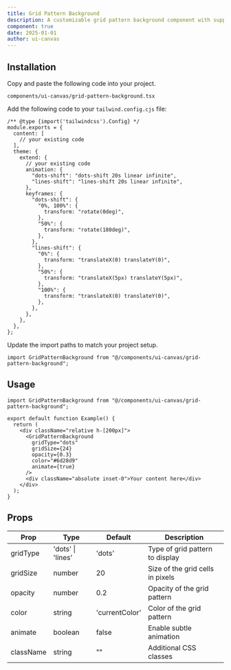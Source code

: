 ```yaml
---
title: Grid Pattern Background
description: A customizable grid pattern background component with support for dots and lines, perfect for minimal and professional designs.
component: true
date: 2025-01-01
author: ui-canvas
---
```


<ComponentPreview name="grid-pattern-background-demo" />

## Installation

<Steps>

<Step>Copy and paste the following code into your project.</Step>

`components/ui-canvas/grid-pattern-background.tsx`

<ComponentSource name="grid-pattern-background" />

<Step>Add the following code to your `tailwind.config.cjs` file:</Step>

```tsx
/** @type {import('tailwindcss').Config} */
module.exports = {
  content: [
    // your existing code
  ],
  theme: {
    extend: {
      // your existing code
      animation: {
        "dots-shift": "dots-shift 20s linear infinite",
        "lines-shift": "lines-shift 20s linear infinite",
      },
      keyframes: {
        "dots-shift": {
          "0%, 100%": {
            transform: "rotate(0deg)",
          },
          "50%": {
            transform: "rotate(180deg)",
          },
        },
        "lines-shift": {
          "0%": {
            transform: "translateX(0) translateY(0)",
          },
          "50%": {
            transform: "translateX(5px) translateY(5px)",
          },
          "100%": {
            transform: "translateX(0) translateY(0)",
          },
        },
      },
    },
  },
};
```

<Step>Update the import paths to match your project setup.</Step>

```tsx
import GridPatternBackground from "@/components/ui-canvas/grid-pattern-background";
```

</Steps>

## Usage

```tsx
import GridPatternBackground from "@/components/ui-canvas/grid-pattern-background";

export default function Example() {
  return (
    <div className="relative h-[200px]">
      <GridPatternBackground
        gridType="dots"
        gridSize={24}
        opacity={0.3}
        color="#6d28d9"
        animate={true}
      />
      <div className="absolute inset-0">Your content here</div>
    </div>
  );
}
```

## Props

| Prop      | Type              | Default        | Description                      |
| --------- | ----------------- | -------------- | -------------------------------- |
| gridType  | 'dots' \| 'lines' | 'dots'         | Type of grid pattern to display  |
| gridSize  | number            | 20             | Size of the grid cells in pixels |
| opacity   | number            | 0.2            | Opacity of the grid pattern      |
| color     | string            | 'currentColor' | Color of the grid pattern        |
| animate   | boolean           | false          | Enable subtle animation          |
| className | string            | ""             | Additional CSS classes           |
